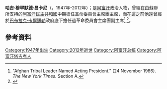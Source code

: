 {{Infobox President 
|name          = 哈吉·穆罕默德·昌卡尼
|image         = 
|order         = 革命委員會主席團主席
|primeminister = 苏丹·阿里·基什特曼德
|term_start    = 1986年11月24日
|term_end      = 1987年9月30日
|predecessor   = [[巴布拉克·卡爾邁勒|巴布拉克·卡爾邁勒]]
|successor     = [[穆罕默德·纳吉布拉|穆罕默德·纳吉布拉]]
|birth_date    = 1947年
|birth_place   = {{flag|Kingdom of Afghanistan}}
|death_date    = 2012年（65歲）
|death_place   = {{AFG}}[[喀布尔|喀布尔]]
|party         = [[無黨派|無黨派]]
|religion      = [[逊尼派|逊尼派]]
}}

'''哈吉·穆罕默德·昌卡尼'''（{{lang-en|Haji Mohammad Chamkani}}，1947年-2012年）；是[[阿富汗|阿富汗]]政治人物，曾經在由蘇聯所支持的[[阿富汗民主共和國|阿富汗民主共和國]]中期擔任革命委員會主席團主席，而在這之前他還曾經於[[巴布拉克·卡爾邁勒|巴布拉克·卡爾邁勒]]政府底下擔任過革命委員會主席團副主席<ref name="nyt">"Afghan Tribal Leader Named Acting President." (24 November 1986). ''The New York Times.'' Section A.</ref>
<ref name="parcham">{{cite book |author=Ed 2002 43rd, Taylor & Francis Group |url=http://books.google.com/books?id=XLvU9lroRuUC&pg=PA399&dq=Deputy+Prime+Minister+of+Afghanistan+in+1980&hl=no |title=The Europa World Year Book 2003 |publisher=''Google Books'' |accessdate=2009-03-23 |archive-date=2019-06-29 |archive-url=https://web.archive.org/web/20190629025349/https://books.google.com/books?id=XLvU9lroRuUC&pg=PA399&dq=Deputy+Prime+Minister+of+Afghanistan+in+1980&hl=no |dead-url=no }}</ref>。

== 參考資料 ==
{{Reflist}}

{{阿富汗國家元首}}
{{Authority control}}

{{DEFAULTSORT: Chamkani, Haji Mohammed}}
[[Category:1947年出生|Category:1947年出生]]
[[Category:2012年逝世|Category:2012年逝世]]
[[Category:阿富汗总统|Category:阿富汗总统]]
[[Category:阿富汗塔吉克人|Category:阿富汗塔吉克人]]